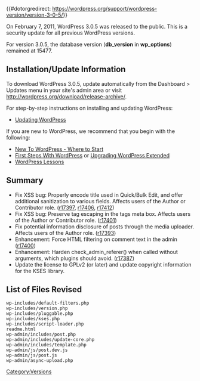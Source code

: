 {{#dotorgredirect: https://wordpress.org/support/wordpress-version/version-3-0-5/}}
{{Languages|
{{en|Version 3.0.5}}
{{ja|Version_3.0.5}}
{{ru|Версия 3.0.5}}
{{th|รุ่น_3.0.5}}
}}

On February 7, 2011, WordPress 3.0.5 was released to the public. This is a security update for all previous WordPress versions.

For version 3.0.5, the database version ('''db_version''' in '''wp_options''') remained at 15477.

==Installation/Update Information==
To download WordPress 3.0.5, update automatically from the Dashboard > Updates menu in your site's admin area or visit http://wordpress.org/download/release-archive/.

For step-by-step instructions on installing and updating WordPress:
* [[Updating WordPress]]

If you are new to WordPress, we recommend that you begin with the following:
* [[New To WordPress - Where to Start]]
* [[First Steps With WordPress]] or [[Upgrading WordPress Extended]]
* [[WordPress Lessons]]

== Summary ==
* Fix XSS bug: Properly encode title used in Quick/Bulk Edit, and offer additional sanitization to various fields. Affects users of the Author or Contributor role. ([http://core.trac.wordpress.org/changeset/17397 r17397], [http://core.trac.wordpress.org/changeset/17406 r17406], [http://core.trac.wordpress.org/changeset/17412 r17412])
* Fix XSS bug: Preserve tag escaping in the tags meta box. Affects users of the Author or Contributor role. ([http://core.trac.wordpress.org/changeset/17401 r17401])
* Fix potential information disclosure of posts through the media uploader. Affects users of the Author role. ([http://core.trac.wordpress.org/changeset/17393 r17393])
* Enhancement: Force HTML filtering on comment text in the admin ([http://core.trac.wordpress.org/changeset/17400 r17400])
* Enhancement: Harden check_admin_referer() when called without arguments, which plugins should avoid. ([http://core.trac.wordpress.org/changeset/17387 r17387])
* Update the license to GPLv2 (or later) and update copyright information for the KSES library.

==List of Files Revised==
<pre>
wp-includes/default-filters.php
wp-includes/version.php
wp-includes/pluggable.php
wp-includes/kses.php
wp-includes/script-loader.php
readme.html
wp-admin/includes/post.php
wp-admin/includes/update-core.php
wp-admin/includes/template.php
wp-admin/js/post.dev.js
wp-admin/js/post.js
wp-admin/async-upload.php
</pre>

{{Versions}}

[[Category:Versions]]